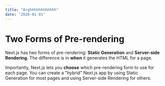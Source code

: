 ```yaml
---
title: "Arghhhhhhhhhhhh"
date: "2020-01-01"
---
```


# Two Forms of Pre-rendering

Next.js has two forms of pre-rendering: **Static Generation** and **Server-side Rendering**. The difference is in **when** it generates the HTML for a page.


Importantly, Next.js lets you **choose** which pre-rendering form to use for each page. You can create a "hybrid" Next.js app by using Static Generation for most pages and using Server-side Rendering for others.
